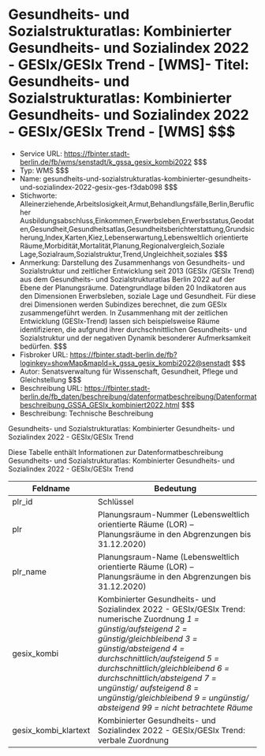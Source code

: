 # Gesundheits- und Sozialstrukturatlas: Kombinierter Gesundheits- und Sozialindex 2022 - GESIx/GESIx Trend - [WMS]- Titel: Gesundheits- und Sozialstrukturatlas: Kombinierter Gesundheits- und Sozialindex 2022 - GESIx/GESIx Trend - [WMS] $$$
- Service URL: https://fbinter.stadt-berlin.de/fb/wms/senstadt/k_gssa_gesix_kombi2022 $$$
- Typ: WMS $$$
- Name: gesundheits-und-sozialstrukturatlas-kombinierter-gesundheits-und-sozialindex-2022-gesix-ges-f3dab098 $$$
- Stichworte: Alleinerziehende,Arbeitslosigkeit,Armut,Behandlungsfälle,Berlin,Beruflicher Ausbildungsabschluss,Einkommen,Erwerbsleben,Erwerbsstatus,Geodaten,Gesundheit,Gesundheitsatlas,Gesundheitsberichterstattung,Grundsicherung,Index,Karten,Kiez,Lebenserwartung,Lebensweltlich orientierte Räume,Morbidität,Mortalität,Planung,Regionalvergleich,Soziale Lage,Sozialraum,Sozialstruktur,Trend,Ungleichheit,soziales $$$
- Anmerkung: Darstellung des Zusammenhangs von Gesundheits- und Sozialstruktur und zeitlicher Entwicklung seit 2013  (GESIx /GESIx Trend) aus dem Gesundheits- und Sozialstrukturatlas Berlin 2022 auf der Ebene der Planungsräume. Datengrundlage bilden 20 Indikatoren aus den Dimensionen Erwerbsleben, soziale Lage und Gesundheit. Für diese drei Dimensionen werden Subindizes berechnet, die zum GESIx zusammengeführt werden. In Zusammenhang mit der zeitlichen Entwicklung (GESIx-Trend) lassen sich beispielsweise Räume identifizieren, die aufgrund ihrer durchschnittlichen Gesundheits- und Sozialstruktur und der negativen Dynamik besonderer Aufmerksamkeit bedürfen. $$$
- Fisbroker URL: https://fbinter.stadt-berlin.de/fb?loginkey=showMap&mapId=k_gssa_gesix_kombi2022@senstadt $$$
- Autor: Senatsverwaltung für Wissenschaft, Gesundheit, Pflege und Gleichstellung $$$
- Beschreibung URL: https://fbinter.stadt-berlin.de/fb_daten/beschreibung/datenformatbeschreibung/Datenformatbeschreibung_GSSA_GESIx_kombiniert2022.html $$$
- Beschreibung: Technische Beschreibung 

Gesundheits- und Sozialstrukturatlas: Kombinierter Gesundheits- und Sozialindex 2022 - GESIx/GESIx Trend

Diese Tabelle enthält Informationen zur Datenformatbeschreibung Gesundheits- und Sozialstrukturatlas: Kombinierter Gesundheits- und Sozialindex 2022 - GESIx/GESIx Trend

| Feldname               | Bedeutung                                                                                                                                                                                                                                                                                                                                                                                                  |
| ---------------------- | ---------------------------------------------------------------------------------------------------------------------------------------------------------------------------------------------------------------------------------------------------------------------------------------------------------------------------------------------------------------------------------------------------------- |
| plr\_id                | Schlüssel                                                                                                                                                                                                                                                                                                                                                                                                  |
| plr                    | Planungsraum-Nummer (Lebensweltlich orientierte Räume (LOR) – Planungsräume in den Abgrenzungen bis 31.12.2020)                                                                                                                                                                                                                                                                                            |
| plr\_name              | Planungsraum-Name (Lebensweltlich orientierte Räume (LOR) – Planungsräume in den Abgrenzungen bis 31.12.2020)                                                                                                                                                                                                                                                                                              |
| gesix\_kombi           | Kombinierter Gesundheits- und Sozialindex 2022 - GESIx/GESIx Trend: numerische Zuordnung _1 = günstig/aufsteigend_ _2 = günstig/gleichbleibend_ _3 = günstig/absteigend_ _4 = durchschnittlich/aufsteigend_ _5 = durchschnittlich/gleichbleibend_ _6 = durchschnittlich/absteigend_ _7 = ungünstig/ aufsteigend_ _8 = ungünstig/gleichbleibend_ _9 = ungünstig/ absteigend_ _99 = nicht betrachtete Räume_ |
| gesix\_kombi\_klartext | Kombinierter Gesundheits- und Sozialindex 2022 - GESIx/GESIx Trend: verbale Zuordnung                                                                                                                                                                                                                                                                                                                      | $$$
